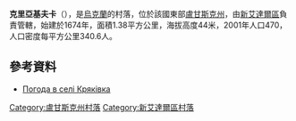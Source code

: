 {{coord|48|46|17|N|38|53|38|E|scale:100000|display=title}}

'''克里亞基夫卡'''（{{lang-uk|Кряківка}}），是[[烏克蘭|烏克蘭]]的村落，位於該國東部[[盧甘斯克州|盧甘斯克州]]，由[[新艾達爾區|新艾達爾區]]負責管轄，始建於1674年，面積1.38平方公里，海拔高度44米，2001年人口470，人口密度每平方公里340.6人。

==參考資料==
* [http://weather.in.ua/ua/lyganskaja/12560 Погода в селі Кряківка] {{Wayback|url=http://weather.in.ua/ua/lyganskaja/12560 |date=20111220033143 }}

{{DEFAULTSORT:Кряківка}}
[[Category:盧甘斯克州村落|Category:盧甘斯克州村落]]
[[Category:新艾達爾區村落|Category:新艾達爾區村落]]


{{Luhansk-geo-stub}}